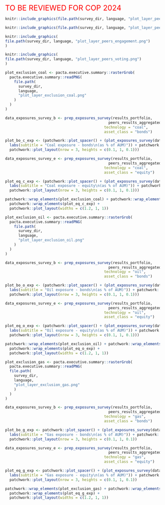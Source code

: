 <span style="color:red"><font size="5">TO BE REVIEWED FOR COP 2024</font></span>

```{=latex}

\section{Umfrage zu Klimamassnahmen}

Dieser Abschnitt bietet Einblicke in die Wirksamkeit von Klimamassnahmen auf institutioneller Ebene. Die Ergebnisse basieren auf der ergänzenden qualitativen Umfrage zu Klimamassnahmen. Die Umfrageergebnisse werden mit den Ergebnissen der Peers und den quantitativen Ergebnissen dieses Portfolios verglichen. Bitte beachten Sie, dass die Antworten der Umfrageteilnehmenden auf eigenen Angaben beruhen und nicht von RMI überprüft wurden.

\fbox{\begin{minipage}{\textwidth}
\textbf{Erläuterungen zu den unten dargestellten Zielscheibendiagrammen:} Die Zielscheibendiagramme sind neue grafische Darstellungen, die Ihre klimarelevanten Massnahmen abbilden. Jeder Kreis steht für eine klimarelevante Massnahme und ist farblich gekennzeichnet, wenn die Massnahme umgesetzt wurde. Der Wirksamkeitsgrad der Massnahmen nimmt vom äusseren zum inneren Ring und mit der Farbintensität zu. Je mehr Kreise vom äusseren zum inneren Kreis farblich markiert sind, desto ambitionierter sind die Klimamassnahmen Ihrer Institution. Weitere Informationen zu den einzelnen in den Kreisen dargestellten Massnahmen finden Sie im Annex. 
\end{minipage}
}

\begin{esbox}{Initiativen, Klimastrategie und Berichterstattung}[\engagementImage]

Auf der linken Seite sehen Sie die Initiativen, an denen Sie beteiligt sind. Je grösser die Schriftgrösse, desto mehr Peers sind daran beteiligt. In der Mitte sehen Sie ein Zielscheibendiagramm, das Ihre Klimastrategie darstellt. Auf der rechten Seite sehen Sie, wie viele Ihrer Peers alle drei Klimastrategien anwenden, was als Best Practice gilt.

\begin{center}
\begin{minipage}{0.4\textwidth}
```

```r
knitr::include_graphics(file.path(survey_dir, language, "plot_layer_peers_net_zero.png"))
```

```{=latex}
\end{minipage}%
\hspace{0.15\textwidth}
\begin{minipage}{0.4\textwidth}
```


```r
knitr::include_graphics(file.path(survey_dir, language, "plot_layer_peers_transition_plan.png"))
```

```{=latex}

\end{minipage}%
\end{center}

(Links) Initiativen, an denen Sie (dunkelblau) und Ihre Peers (hellblau) beteiligt sind. (Rechts) Von Ihnen angewandte Klimastrategien im Vergleich zu denen Ihrer Peers.

\end{esbox}

\begin{esbox}{Engagement bei Portfoliounternehmen nach Sektor}[\engagementImage]

Untersuchungen zeigen, dass Engagement eine der effektivsten Methoden zur Verbesserung der Klimaausrichtung von investierten Unternehmen ist. Die nachstehenden Zielscheibendiagramme zeigen Ihre Engagement-Massnahmen für drei klimarelevante Sektoren und ergänzen damit den vorherigen Abschnitt zur Klimaausrichtung. Daneben wird der Anteil der Peers angegeben, die Best Practices umsetzen, d. h. alle Ebenen abdecken.

\begin{center}
\begin{minipage}{0.4\textwidth}
```

```r
knitr::include_graphics(
file.path(survey_dir, language, "plot_layer_peers_engagement.png")
)
```

```{=latex}
\end{minipage}%
\begin{minipage}{0.4\textwidth}
```


```r
knitr::include_graphics(
file.path(survey_dir, language, "plot_layer_peers_voting.png")
)
```

```{=latex}
\end{minipage}%

\end{center}

\end{esbox}

\begin{esbox}{Negativ-Screening vs. PACTA-Exposition gegenüber der fossilen Energiebranche}[\engagementImage]

In diesen Grafiken werden die gemeldeten Klimastrategien mit der Exposition gegenüber dem Kohlebergbau sowie der Öl- und Gasförderung verglichen. Wenn Ausschlussstrategien auf institutioneller Ebene angewendet werden, dürfte die Exposition gegenüber diesen Technologien im Vergleich zu den Portfolios Ihrer Peers gleich Null oder sehr gering sein.

\begin{center}
```

```r
plot_exclusion_coal <- pacta.executive.summary::rasterGrob(
  pacta.executive.summary::readPNG(
    file.path(
      survey_dir, 
      language, 
      "plot_layer_exclusion_coal.png"
    )
  )
)

data_exposures_survey_b <- prep_exposures_survey(results_portfolio,
                                               peers_results_aggregated,
                                             technology = "coal",
                                             asset_class = "bonds")

plot_bo_c_exp <- (patchwork::plot_spacer() + (plot_exposures_survey(data_exposures_survey_b) +
  labs(subtitle = "Coal exposure - bonds\n(as % of AUM)")) + patchwork::plot_spacer() +
  patchwork::plot_layout(nrow = 3, heights = c(0.1, 1, 0.1)))

data_exposures_survey_e <- prep_exposures_survey(results_portfolio,
                                               peers_results_aggregated,
                                             technology = "coal",
                                             asset_class = "equity")

plot_eq_c_exp <- (patchwork::plot_spacer() + (plot_exposures_survey(data_exposures_survey_e) +
  labs(subtitle = "Coal exposure - equity\n(as % of AUM)")) + patchwork::plot_spacer() +
  patchwork::plot_layout(nrow = 3, heights = c(0.1, 1, 0.1)))

patchwork::wrap_elements(plot_exclusion_coal) + patchwork::wrap_elements(plot_bo_c_exp) +
  patchwork::wrap_elements(plot_eq_c_exp) +
  patchwork::plot_layout(widths = c(1.2, 1, 1))
```

```r

plot_exclusion_oil <- pacta.executive.summary::rasterGrob(
  pacta.executive.summary::readPNG(
    file.path(
      survey_dir, 
      language, 
      "plot_layer_exclusion_oil.png"
    )
  )
)

data_exposures_survey_b <- prep_exposures_survey(results_portfolio,
                                               peers_results_aggregated,
                                             technology = "oil",
                                             asset_class = "bonds")

plot_bo_o_exp <- (patchwork::plot_spacer() + (plot_exposures_survey(data_exposures_survey_b) +
  labs(subtitle = "Oil exposure - bonds\n(as % of AUM)")) + patchwork::plot_spacer() +
  patchwork::plot_layout(nrow = 3, heights = c(0.1, 1, 0.1)))

data_exposures_survey_e <- prep_exposures_survey(results_portfolio, 
                                               peers_results_aggregated,
                                             technology = "oil",
                                             asset_class = "equity")

plot_eq_o_exp <- (patchwork::plot_spacer() + (plot_exposures_survey(data_exposures_survey_e) +
  labs(subtitle = "Oil exposure - equity\n(as % of AUM)")) + patchwork::plot_spacer() +
  patchwork::plot_layout(nrow = 3, heights = c(0.1, 1, 0.1)))

patchwork::wrap_elements(plot_exclusion_oil) + patchwork::wrap_elements(plot_bo_o_exp) +
  patchwork::wrap_elements(plot_eq_o_exp) +
  patchwork::plot_layout(widths = c(1.2, 1, 1))
```

```r
plot_exclusion_gas <- pacta.executive.summary::rasterGrob(
  pacta.executive.summary::readPNG(
  file.path(
    survey_dir, 
    language, 
    "plot_layer_exclusion_gas.png"
    )
  )
)

data_exposures_survey_b <- prep_exposures_survey(results_portfolio, 
                                               peers_results_aggregated,
                                             technology = "gas",
                                             asset_class = "bonds")

plot_bo_g_exp <- patchwork::plot_spacer() + (plot_exposures_survey(data_exposures_survey_b) +
  labs(subtitle = "Gas exposure - bonds\n(as % of AUM)")) + patchwork::plot_spacer() +
  patchwork::plot_layout(nrow = 3, heights = c(0.1, 1, 0.1))

data_exposures_survey_e <- prep_exposures_survey(results_portfolio, 
                                               peers_results_aggregated,
                                             technology = "gas",
                                             asset_class = "equity")

plot_eq_g_exp <- patchwork::plot_spacer() + (plot_exposures_survey(data_exposures_survey_e) +
  labs(subtitle = "Gas exposure - equity\n(as % of AUM)")) + patchwork::plot_spacer() +
  patchwork::plot_layout(nrow = 3, heights = c(0.1, 1, 0.1))

patchwork::wrap_elements(plot_exclusion_gas) + patchwork::wrap_elements(plot_bo_g_exp) +
  patchwork::wrap_elements(plot_eq_g_exp) +
  patchwork::plot_layout(widths = c(1.2, 1, 1))
```

```{=latex}
\end{center}
\end{esbox}
\newpage
```

